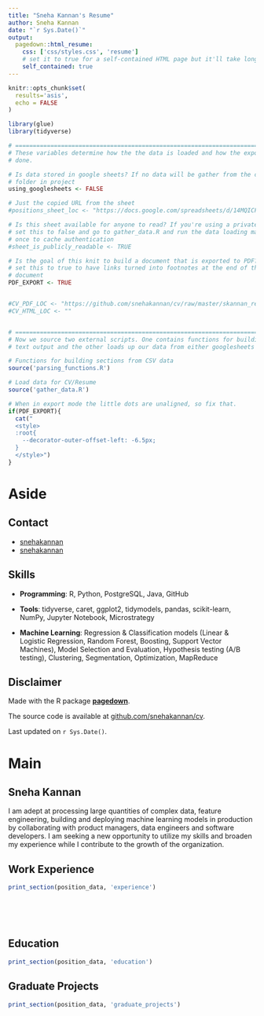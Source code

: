 ```yaml
---
title: "Sneha Kannan's Resume"
author: Sneha Kannan
date: "`r Sys.Date()`"
output:
  pagedown::html_resume:
    css: ['css/styles.css', 'resume']
    # set it to true for a self-contained HTML page but it'll take longer to render
    self_contained: true
---
```


```r
knitr::opts_chunk$set(
  results='asis', 
  echo = FALSE
)

library(glue)
library(tidyverse)

# ======================================================================
# These variables determine how the the data is loaded and how the exports are
# done.

# Is data stored in google sheets? If no data will be gather from the csvs/
# folder in project
using_googlesheets <- FALSE

# Just the copied URL from the sheet
#positions_sheet_loc <- "https://docs.google.com/spreadsheets/d/14MQICF2F8-vf8CKPF1m4lyGKO6_thG-4aSwat1e2TWc"

# Is this sheet available for anyone to read? If you're using a private sheet
# set this to false and go to gather_data.R and run the data loading manually
# once to cache authentication
#sheet_is_publicly_readable <- TRUE

# Is the goal of this knit to build a document that is exported to PDF? If so
# set this to true to have links turned into footnotes at the end of the
# document
PDF_EXPORT <- TRUE


#CV_PDF_LOC <- "https://github.com/snehakannan/cv/raw/master/skannan_resume.pdf"
#CV_HTML_LOC <- ""


# ======================================================================
# Now we source two external scripts. One contains functions for building the
# text output and the other loads up our data from either googlesheets or csvs

# Functions for building sections from CSV data
source('parsing_functions.R') 

# Load data for CV/Resume
source('gather_data.R')
```



```r
# When in export mode the little dots are unaligned, so fix that. 
if(PDF_EXPORT){
  cat("
  <style>
  :root{
    --decorator-outer-offset-left: -6.5px;
  }
  </style>")
}
```


Aside
================================================================================

<!-- ```{r} -->
<!-- # When in export mode the little dots are unaligned, so fix that.  -->
<!-- if(PDF_EXPORT){ -->
<!--   glue("View this CV online with links at _{CV_HTML_LOC}_") -->
<!-- } else { -->
<!--   glue("[<i class='fas fa-download'></i> Download a PDF of this CV]({CV_PDF_LOC})") -->
<!-- } -->
<!-- ``` -->

Contact {#contact}
--------------------------------------------------------------------------------

<!-- - <i class="fa fa-envelope"></i>  -->
<!-- - <i class="fa fa-link"></i> []() -->
- <i class="fa fa-github"></i> [snehakannan](http://github.com/snehakannan)
<!-- - <i class="fa fa-phone"></i> -->
- <i class="fa fa-linkedin"></i> [snehakannan](https://www.linkedin.com/in/sneha-kannan/)


Skills {#skills}
--------------------------------------------------------------------------------

- <i class="fa fa-laptop"></i> **Programming**: R, Python, PostgreSQL, Java, GitHub

- <i class="fa fa-file-code-o"></i> **Tools**: tidyverse, caret, ggplot2, tidymodels, pandas,  scikit-learn, NumPy, Jupyter Notebook, Microstrategy

- <i class="fa fa-book"></i> **Machine Learning**: Regression & Classification models (Linear & Logistic Regression, Random Forest, Boosting, Support Vector Machines), Model Selection and Evaluation, Hypothesis testing (A/B testing), Clustering, Segmentation, Optimization, MapReduce

Disclaimer {#disclaimer}
--------------------------------------------------------------------------------

Made with the R package [**pagedown**](https://github.com/rstudio/pagedown). 

The source code is available at [github.com/snehakannan/cv](https://github.com/snehakannan/cv).

Last updated on `r Sys.Date()`.


Main
================================================================================

Sneha Kannan {#title}
--------------------------------------------------------------------------------
I am adept at processing large quantities of complex data, feature engineering, building and deploying machine learning models in production by collaborating with product managers, data engineers and software developers. I am seeking a new opportunity to utilize my skills and broaden my experience while I contribute to the growth of the organization.

Work Experience {data-icon=suitcase}
--------------------------------------------------------------------------------
```r
print_section(position_data, 'experience')
```

<br/>
<br/>
<br/>

Education {data-icon=graduation-cap data-concise=true}
--------------------------------------------------------------------------------
```r
print_section(position_data, 'education')
```

Graduate Projects {data-icon=university data-concise=true}
--------------------------------------------------------------------------------
```r
print_section(position_data, 'graduate_projects')
```


